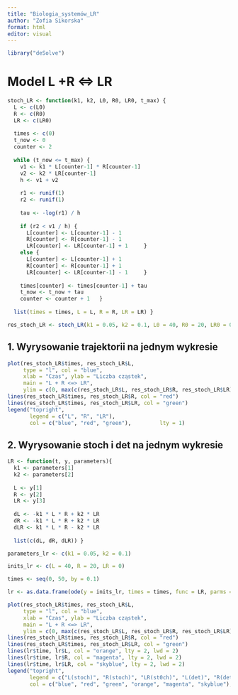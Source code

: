 ---
title: "Biologia_systemów_LR"
author: "Zofia Sikorska"
format: html
editor: visual
---

```{r}
library("deSolve")
```

# Model L +R \<=\> LR

```{r}
stoch_LR <- function(k1, k2, L0, R0, LR0, t_max) {   
  L <- c(L0)   
  R <- c(R0)   
  LR <- c(LR0)   
  
  times <- c(0)   
  t_now <- 0   
  counter <- 2      
  
  while (t_now <= t_max) {     
    v1 <- k1 * L[counter-1] * R[counter-1]
    v2 <- k2 * LR[counter-1]             
    h <- v1 + v2     
    
    r1 <- runif(1)     
    r2 <- runif(1)     
    
    tau <- -log(r1) / h          
    
    if (r2 < v1 / h) {       
      L[counter] <- L[counter-1] - 1       
      R[counter] <- R[counter-1] - 1       
      LR[counter] <- LR[counter-1] + 1     }      
    else {       
      L[counter] <- L[counter-1] + 1       
      R[counter] <- R[counter-1] + 1       
      LR[counter] <- LR[counter-1] - 1     }      
    
    times[counter] <- times[counter-1] + tau     
    t_now <- t_now + tau     
    counter <- counter + 1   }      
  
  list(times = times, L = L, R = R, LR = LR) }   

res_stoch_LR <- stoch_LR(k1 = 0.05, k2 = 0.1, L0 = 40, R0 = 20, LR0 = 0, t_max = 100)
```

## 1. Wyrysowanie trajektorii na jednym wykresie

```{r}

plot(res_stoch_LR$times, res_stoch_LR$L,
     type = "l", col = "blue",       
     xlab = "Czas", ylab = "Liczba cząstek",      
     main = "L + R <=> LR",      
     ylim = c(0, max(c(res_stoch_LR$L, res_stoch_LR$R, res_stoch_LR$LR)))) 
lines(res_stoch_LR$times, res_stoch_LR$R, col = "red") 
lines(res_stoch_LR$times, res_stoch_LR$LR, col = "green") 
legend("topright",         
       legend = c("L", "R", "LR"),         
       col = c("blue", "red", "green"),         lty = 1)
```

## 2. Wyrysowanie stoch i det na jednym wykresie

```{r}
LR <- function(t, y, parameters){   
  k1 <- parameters[1]   
  k2 <- parameters[2]      
  
  L <- y[1]   
  R <- y[2]   
  LR <- y[3]      
  
  dL <- -k1 * L * R + k2 * LR   
  dR <- -k1 * L * R + k2 * LR   
  dLR <- k1 * L * R - k2 * LR      
  
  list(c(dL, dR, dLR)) }
```

```{r}
parameters_lr <- c(k1 = 0.05, k2 = 0.1) 

inits_lr <- c(L = 40, R = 20, LR = 0) 

times <- seq(0, 50, by = 0.1)  

lr <- as.data.frame(ode(y = inits_lr, times = times, func = LR, parms = parameters_lr ))
```

```{r}
plot(res_stoch_LR$times, res_stoch_LR$L,
     type = "l", col = "blue",       
     xlab = "Czas", ylab = "Liczba cząstek",      
     main = "L + R <=> LR",      
     ylim = c(0, max(c(res_stoch_LR$L, res_stoch_LR$R, res_stoch_LR$LR)))) 
lines(res_stoch_LR$times, res_stoch_LR$R, col = "red") 
lines(res_stoch_LR$times, res_stoch_LR$LR, col = "green") 
lines(lr$time, lr$L, col = "orange", lty = 2, lwd = 2) 
lines(lr$time, lr$R, col = "magenta", lty = 2, lwd = 2) 
lines(lr$time, lr$LR, col = "skyblue", lty = 2, lwd = 2) 
legend("topright",         
       legend = c("L(stoch)", "R(stoch)", "LR(st0ch)", "L(det)", "R(det)", "LR(det)"),         
       col = c("blue", "red", "green", "orange", "magenta", "skyblue"),         lty = c(1,1,1,2,2,2))
```

### 
